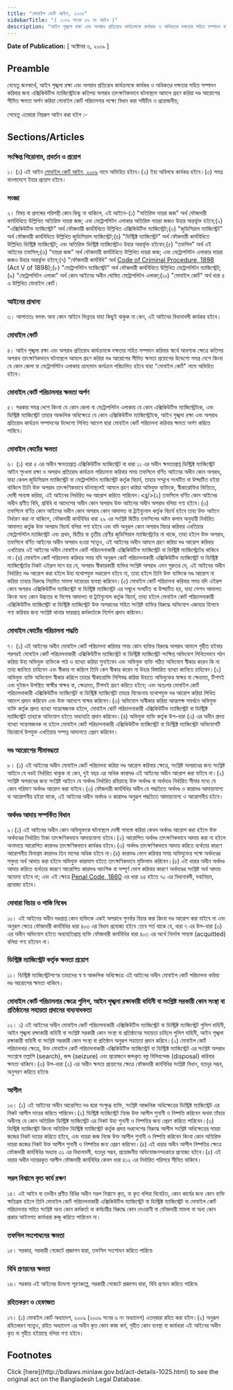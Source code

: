 ```yaml
---
title: "মোবাইল কোর্ট আইন, ২০০৯"
sidebarTitle: "( ২০০৯ সনের ৫৯ নং আইন )"
description: "আইন শৃঙ্খলা রক্ষা এবং অপরাধ প্রতিরোধ কার্যক্রমকে কার্যকর ও অধিকতর দক্ষতার সহিত সম্পাদন করিবার জন্য মোবাইল কোর্ট পরিচালনার উদ্দেশ্যে প্রয়োজনীয় বিধান করিবার লক্ষ্যে প্রণীত আইন"
---
```


**Date of Publication:** [ অক্টোবর ৬, ২০০৯ ]

## Preamble

যেহেতু জনস্বার্থে, আইন শৃঙ্খলা রক্ষা এবং অপরাধ প্রতিরোধ কার্যক্রমকে কার্যকর ও অধিকতর দক্ষতার সহিত সম্পাদন করিবার জন্য এক্সিকিউটিভ ম্যাজিস্ট্রেটকে কতিপয় অপরাধ তাৎক্ষণিকভাবে ঘটনাস্থলে আমলে গ্রহণ করিয়া দণ্ড আরোপের সীমিত ক্ষমতা অর্পণ করিয়া মোবাইল কোর্ট পরিচালনার লক্ষ্যে বিধান করা সমীচীন ও প্রয়োজনীয়;

সেহেতু এতদ্বারা নিম্নরূপ আইন করা হইল :-

## Sections/Articles

### সংক্ষিপ্ত শিরোনাম, প্রবর্তন ও প্রয়োগ

১। (১) এই আইন [মোবাইল কোর্ট আইন, ২০০৯](/laws/volume-39/act-1025 "মোবাইল কোর্ট আইন, ২০০৯") নামে অভিহিত হইবে।(২) ইহা অবিলম্বে কার্যকর হইবে।(৩) সমগ্র বাংলাদেশে ইহার প্রয়োগ হইবে।

### সংজ্ঞা

২। বিষয় বা প্রসঙ্গের পরিপন্থী কোন কিছু না থাকিলে, এই আইনে-(১) "অতিরিক্ত দায়রা জজ" অর্থ ফৌজদারী কার্যবিধিতে উল্লিখিত অতিরিক্ত দায়রা জজ; এবং মেট্রোপলিটন এলাকার অতিরিক্ত দায়রা জজও উহার অন্তর্ভূক্ত হইবে;(২) "এক্সিকিউটিভ ম্যাজিস্ট্রেট" অর্থ ফৌজদারী কার্যবিধিতে উল্লিখিত এক্সিকিউটিভ ম্যাজিস্ট্রেট;(৩) "জুডিসিয়াল ম্যাজিস্ট্রেট" অর্থ ফৌজদারী কার্যবিধিতে উল্লিখিত জুডিসিয়াল ম্যাজিস্ট্রেট;(৪) "ডিস্ট্রিক্ট ম্যাজিস্ট্রেট" অর্থ ফৌজদারী কার্যবিধিতে উল্লিখিত ডিস্ট্রিক্ট ম্যাজিস্ট্রেট; এবং অতিরিক্ত ডিস্ট্রিক্ট ম্যাজিস্ট্রেটও উহার অন্তর্ভূক্ত হইবেন;(৫) "তফসিল" অর্থ এই আইনের তফসিল;(৬) "দায়রা জজ" অর্থ ফৌজদারী কার্যবিধিতে উল্লিখিত দায়রা জজ; এবং মেট্রোপলিটন এলাকার দায়রা জজও উহার অন্তর্ভুক্ত হইবে;(৭) "ফৌজদারী কার্যবিধি" অর্থ [Code of Criminal Procedure, 1898](/laws/volume-4/act-75 "Code of Criminal Procedure, 1898") (Act V of 1898);(৮) "মেট্রোপলিটন ম্যাজিস্ট্রেট" অর্থ ফৌজদারী কার্যবিধিতে উল্লিখিত মেট্রোপলিটন ম্যাজিস্ট্রেট;(৯) "মেট্রোপলিটন এলাকা" অর্থ কোন আইনের অধীন ঘোষিত মেট্রোপলিটন এলাকা;(১০) "মোবাইল কোর্ট" অর্থ ধারা ৪ এ উল্লিখিত মোবাইল কোর্ট।

### আইনের প্রাধান্য

৩। আপাততঃ বলবৎ অন্য কোন আইনে ভিন্নতর যাহা কিছুই থাকুক না কেন, এই আইনের বিধানাবলী কার্যকর হইবে।

### মোবাইল কোর্ট

৪। আইন শৃঙ্খলা রক্ষা এবং অপরাধ প্রতিরোধ কার্যক্রমকে দক্ষতার সহিত সম্পাদন করিবার স্বার্থে আবশ্যক ক্ষেত্রে কতিপয় অপরাধ তাৎক্ষণিকভাবে ঘটনাস্থলে আমলে গ্রহণ করিয়া দণ্ড আরোপের সীমিত ক্ষমতা প্রয়োগের উদ্দেশ্যে সমগ্র দেশে কিংবা যে কোন জেলা বা মেট্রোপলিটন এলাকায় ভ্রাম্যমান কার্যক্রম পরিচালিত হইবে যাহা "মোবাইল কোর্ট" নামে অভিহিত হইবে।

### মোবাইল কোর্ট পরিচালনার ক্ষমতা অর্পণ

৫। সরকার সমগ্র দেশে কিংবা যে কোন জেলা বা মেট্রোপলিটন এলাকায় যে কোন এক্সিকিউটিভ ম্যাজিস্ট্রেটকে, এবং ডিস্ট্রিক্ট ম্যাজিস্ট্রেট তাহার আঞ্চলিক অধিক্ষেত্রে যে কোন এক্সিকিউটিভ ম্যাজিস্ট্রেটকে, আইন শৃঙ্খলা রক্ষা এবং অপরাধ প্রতিরোধ কার্যক্রম সম্পাদনের উদ্দেশ্যে লিখিত আদেশ দ্বারা মোবাইল কোর্ট পরিচালনা করিবার ক্ষমতা অর্পণ করিতে পারিবে।

### মোবাইল কোর্টের ক্ষমতা

৬। (১) ধারা ৫ এর অধীন ক্ষমতাপ্রাপ্ত এক্সিকিউটিভ ম্যাজিস্ট্রেট বা ধারা ১১ এর অধীন ক্ষমতাপ্রাপ্ত ডিস্ট্রিক্ট ম্যাজিস্ট্রেট আইন শৃংখলা রক্ষা ও অপরাধ প্রতিরোধ কার্যক্রম পরিচালনা করিবার সময় তফসিলে বর্ণিত আইনের অধীন কোন অপরাধ, যাহা কেবল জুডিসিয়াল ম্যাজিস্ট্রেট বা মেট্রোপলিটন ম্যাজিস্ট্রেট কর্তৃক বিচার্য, তাহার সম্মুখে সংঘটিত বা উদ্ঘাটিত হইয়া থাকিলে তিনি উক্ত অপরাধ তাৎক্ষণিকভাবে ঘটনাস্থলেই আমলে গ্রহণ করিয়া অভিযুক্ত ব্যক্তিকে, স্বীকারোক্তির ভিত্তিতে, দোষী সাব্যস্ত করিয়া, এই আইনের নির্ধারিত দণ্ড আরোপ করিতে পারিবেন।<ব্র্/>(২) তফসিলে বর্ণিত কোন আইনের অধীন প্রণীত বিধি, প্রবিধি বা আদেশের অধীন কোন অপরাধ উক্ত আইনের অধীন অপরাধ বলিয়া গণ্য হইবে।(৩) তফসিলে বর্ণিত কোন আইনের অধীন কোন অপরাধ কোন্ আদালত বা ট্রাইব্যুনাল কর্তৃক বিচার্য হইবে তাহা উক্ত আইনে নির্ধারণ করা না থাকিলে, ফৌজদারী কার্যবিধির ধারা ২৯ এর সংশ্লিষ্ট দ্বিতীয় তফসিলের অষ্টম কলাম অনুযায়ী নির্ধারিত আদালত কর্তৃক উক্ত অপরাধ বিচার্য বলিয়া গণ্য হইবে এবং যদি অনুরূপ কোন অপরাধ বিচার করিবার এখতিয়ার মেট্রোপলিটন ম্যাজিস্ট্রেট এবং প্রথম, দ্বিতীয় বা তৃতীয় শ্রেণীর জুডিসিয়াল ম্যাজিস্ট্রেটের না থাকে, তাহা হইলে উক্ত অপরাধ, তফসিলে বর্ণিত আইনের অধীন অপরাধ হওয়া সত্ত্বেও, এই আইনের অধীন আমলে গ্রহণ করিয়া দণ্ড আরোপ করিবার এখতিয়ার এই আইনের অধীন মোবাইল কোর্ট পরিচালনাকারী এক্সিকিউটিভ ম্যাজিস্ট্রেট বা ডিস্ট্রিক্ট ম্যাজিস্ট্রেটের থাকিবে না।(৪) মোবাইল কোর্ট পরিচালনা করিবার সময় যদি অনুরূপ কোর্ট পরিচালনাকারী এক্সিকিউটিভ ম্যাজিস্ট্রেট বা ডিস্ট্রিক্ট ম্যাজিস্ট্রেটের নিকট এইরূপ মনে হয় যে, অপরাধ স্বীকারকারী ব্যক্তির সংশ্লিষ্ট অপরাধ এমন গুরুতর যে, এই আইনের অধীন নির্ধারিত দণ্ড আরোপ করা হইলে উহা যথোপযুক্ত দণ্ডারোপ হইবে না, তাহা হইলে তিনি উক্ত ব্যক্তিকে দণ্ড আরোপ না করিয়া তাহার বিরুদ্ধে নিয়মিত মামলা দায়েরের ব্যবস্থা করিবেন।(৫) মোবাইল কোর্ট পরিচালনা করিবার সময় যদি এইরূপ কোন অপরাধ এক্সিকিউটিভ ম্যাজিস্ট্রেট বা ডিস্ট্রিক্ট ম্যাজিস্ট্রেট এর সন্মুখে সংঘটিত বা উদ্ঘাটিত হয়, যাহা সেশন আদালত কিংবা অন্য কোন উচ্চতর বা বিশেষ আদালত বা ট্রাইব্যুনাল কর্তৃক বিচার্য, তাহা হইলে মোবাইল কোর্ট পরিচালনাকারী এক্সিকিউটিভ ম্যাজিস্ট্রেট বা ডিস্ট্রিক্ট ম্যাজিস্ট্রেট উক্ত অপরাধের সহিত সংশ্লিষ্ট ব্যক্তির বিরুদ্ধে অভিযোগ এজাহার হিসাবে গণ্য করিবার জন্য সংশ্লিষ্ট থানার ভারপ্রাপ্ত কর্মকর্তাকে নির্দেশ প্রদান করিবেন।

### মোবাইল কোর্টের পরিচালনা পদ্ধতি

৭। (১) এই আইনের অধীন মোবাইল কোর্ট পরিচালনা করিবার সময় কোন ব্যক্তির বিরুদ্ধে অপরাধ আমলে গৃহীত হইবার পরপরই মোবাইল কোর্ট পরিচালনাকারী এক্সিকিউটিভ ম্যাজিস্ট্রেট বা ডিস্ট্রিক্ট ম্যাজিস্ট্রেট সংক্ষিপ্ত অভিযোগ লিখিতভাবে গঠন করিয়া উহা অভিযুক্ত ব্যক্তিকে পাঠ ও ব্যাখ্যা করিয়া শুনাইবেন এবং অভিযুক্ত ব্যক্তি গঠিত অভিযোগ স্বীকার করেন কি না তাহা জানিতে চাহিবেন এবং স্বীকার না করিলে তিনি কেন স্বীকার করেন না উহার বিস্তারিত ব্যাখ্যা জানিতে চাহিবেন।(২) অভিযুক্ত ব্যক্তি অভিযোগ স্বীকার করিলে তাহার স্বীকারোক্তি লিপিবদ্ধ করিয়া উহাতে অভিযুক্তের স্বাক্ষর বা ক্ষেত্রমত, টিপসই এবং দুইজন উপস্থিত স্বাক্ষীর স্বাক্ষর বা, ক্ষেত্রমত, টিপসই গ্রহণ করিতে হইবে; এবং অতঃপর মোবাইল কোর্ট পরিচালনাকারী এক্সিকিউটিভ ম্যাজিস্ট্রেট বা ডিস্ট্রিক্ট ম্যাজিস্ট্রেট তাহার বিবেচনায় যথোপযুক্ত দণ্ড আরোপ করিয়া লিখিত আদেশ প্রদান করিবেন এবং উক্ত আদেশে স্বাক্ষর করিবেন।(৩) অভিযোগ অস্বীকার করিয়া আত্মপক্ষ সমর্থনে অভিযুক্ত ব্যক্তি কর্তৃক প্রদত্ত ব্যাখ্যা সন্তোষজনক হইলে, মোবাইল কোর্ট পরিচালনাকারী এক্সিকিউটিভ ম্যাজিস্ট্রেট বা ডিস্ট্রিক্ট ম্যাজিস্ট্রেট তাহাকে অভিযোগ হইতে অব্যাহতি প্রদান করিবেন।(৪) অভিযুক্ত ব্যক্তি কর্তৃক উপ-ধারা (৩) এর অধীন প্রদত্ত ব্যাখ্যা সন্তোষজনক না হইলে মোবাইল কোর্ট পরিচালনাকারী এক্সিকিউটিভ ম্যাজিস্ট্রেট বা ডিস্ট্রিক্ট ম্যাজিস্ট্রেট অভিযোগটি বিচারার্থে উপযুক্ত এখতিয়ার সম্পন্ন আদালতে প্রেরণ করিবেন।

### দণ্ড আরোপের সীমাবদ্ধতা

৮। (১) এই আইনের অধীন মোবাইল কোর্ট পরিচালনা করিয়া দণ্ড আরোপ করিবার ক্ষেত্রে, সংশ্লিষ্ট অপরাধের জন্য সংশ্লিষ্ট আইনে যে দণ্ডই নির্ধারিত থাকুক না কেন, দুই বছর এর অধিক কারাদণ্ড এই আইনের অধীন আরোপ করা যাইবে না।(২) সংশ্লিষ্ট অপরাধের জন্য সংশ্লিষ্ট আইনে যে অর্থদণ্ড নির্ধারিত রহিয়াছে উক্ত অর্থদণ্ড বা অর্থদণ্ডে নির্ধারিত সীমার মধ্যে যে কোন পরিমাণ অর্থদণ্ড আরোপ করা যাইবে।(৩) ফৌজদারী কার্যবিধির অধীন যে পদ্ধতিতে অর্থদণ্ড ও কারাদণ্ড আদায়যোগ্য বা আরোপনীয় হইয়া থাকে, এই আইনের অধীন অর্থদণ্ড ও কারাদণ্ড অনুরূপ পদ্ধতিতে আদায়যোগ্য ও আরোপনীয় হইবে।

### অর্থদণ্ড আদায় সম্পর্কিত বিধান

৯।(১) এই আইনের অধীন কোন অভিযুক্তকে ঘটনাস্থলে দোষী সাব্যস্ত করিয়া কেবল অর্থদণ্ড আরোপ করা হইলে উক্ত অর্থদণ্ডের নির্ধারিত টাকা তাৎক্ষণিকভাবে আদায়যোগ্য হইবে।(২) আরোপিত অর্থদণ্ড তাৎক্ষণিকভাবে আদায় করা না হইলে অনাদায়ে আরোপিত কারাদণ্ড তাৎক্ষণিকভাবে কার্যকর হইবে।(৩) অর্থদণ্ড তাৎক্ষণিকভাবে আদায় করিতে ব্যর্থতার কারণে আরোপনীয় বিনাশ্রম কারাদণ্ড তিন মাসের অধিক হইবে না।(৪) কারাদণ্ড ভোগ করিবার সময় অভিযুক্তের পক্ষে অর্থদণ্ডের সমুদয় অর্থ আদায় করা হইলে অভিযুক্ত কারাবাস হইতে তাৎক্ষণিকভাবে মুক্তিলাভ করিবেন।(৫) এই ধারার অধীন অর্থদণ্ড আদায় করিতে ব্যর্থতার কারণে আরোপিত কারাদণ্ড আংশিক বা সম্পূর্ণ ভোগ করিবার কারণে অর্থদণ্ডের সংশ্লিষ্ট অর্থ আদায় অযোগ্য হইবে না; এবং এই ক্ষেত্রে [Penal Code, 1860](/laws/volume-1/act-11 "Penal Code, 1860") এর ধারা ৬৪ হইতে ৭০ এর বিধানাবলী, যথানিয়ম, প্রযোজ্য হইবে।

### দোবারা বিচার ও শাস্তি নিষেধ

১০। এই আইনের অধীন দণ্ডপ্রাপ্ত কোন ব্যক্তিকে একই অপরাধে পুনর্বার বিচার করা কিংবা দণ্ড আরোপ করা যাইবে না এবং অনুরূপ ক্ষেত্রে ফৌজদারী কার্যবিধির ধারা ৪০৩ এর বিধান প্রযোজ্য হইবে :তবে শর্ত থাকে যে, ধারা ৭ এর উপ-ধারা (৩) এর অধীন অভিযোগ হইতে অব্যাহতিপ্রাপ্ত ব্যক্তি ফৌজদারী কার্যবিধির ধারা ৪০৩ এর অর্থে নির্দোষ সাব্যস্ত (acquitted) বলিয়া গণ্য হইবেন না।

### ডিস্ট্রিক্ট ম্যাজিস্ট্রেট কর্তৃক ক্ষমতা প্রয়োগ

১১। ডিস্ট্রিক্ট ম্যাজিস্ট্রেটগণের তাহাদের স্ব স্ব আঞ্চলিক অধিক্ষেত্রে এই আইনের অধীন মোবাইল কোর্ট পরিচালনা করিয়া দণ্ড আরোপের ক্ষমতা থাকিবে।

### মোবাইল কোর্ট পরিচালনার ক্ষেত্রে পুলিশ, আইন শৃঙ্খলা রক্ষাকারী বাহিনী বা সংশ্লিষ্ট সরকারী কোন সংস্থা বা প্রতিষ্ঠানের সহায়তা প্রদানের বাধ্যবাধকতা

১২। ১) এই আইনের অধীন মোবাইল কোর্ট পরিচালনাকারী এক্সিকিউটিভ ম্যাজিস্ট্রেট বা ডিস্ট্রিক্ট ম্যাজিস্ট্রেট পুলিশ বাহিনী, আইন শৃঙ্খলা রক্ষাকারী বাহিনী বা সংশ্লিষ্ট সরকারী কোন সংস্থা বা প্রতিষ্ঠানের সহায়তা চাহিলে পুলিশ বাহিনী, আইন শৃঙ্খলা রক্ষাকারী বাহিনী বা সংশ্লিষ্ট সরকারী কোন সংস্থা বা প্রতিষ্ঠান অনুরূপ সহায়তা প্রদান করিবে।(২) মোবাইল কোর্ট পরিচালনার ক্ষেত্রে, উক্ত মোবাইল কোর্ট পরিচালনাকারী এক্সিকিউটিভ ম্যাজিস্ট্রেট বা ডিস্ট্রিক্ট ম্যাজিস্ট্রেট এর সংশ্লিষ্ট অপরাধ সংশ্লেষে তল্লাশি (search), জব্দ (seizure) এবং প্রয়োজনে জব্দকৃত বস্তু বিলিবন্দেজ (disposal) করিবার ক্ষমতা থাকিবে।(৩) উপ-ধারা (২) এর অধীন ক্ষমতা প্রয়োগের ক্ষেত্রে ফৌজদারী কার্যবিধির সংশ্লিষ্ট বিধান, যতদূর সম্ভব, অনুসরণ করিতে হইবে৷

### আপীল

১৩। (১) এই আইনের অধীন আরোপিত দণ্ড দ্বারা সংক্ষুব্ধ ব্যক্তি, সংশ্লিষ্ট আঞ্চলিক অধিক্ষেত্রের ডিস্ট্রিক্ট ম্যাজিস্ট্রেট এর নিকট আপীল দায়ের করিতে পারিবেন।(২) ডিস্ট্রিক্ট ম্যাজিস্ট্রেট নিজে উক্ত আপীল শুনানী ও নিষ্পত্তি করিবেন অথবা তাঁহার অধীনস্থ যে কোন অতিরিক্ত ডিস্ট্রিক্ট ম্যাজিস্ট্রেট এর নিকট উহা শুনানী ও নিষ্পত্তির জন্য প্রেরণ করিতে পারিবেন।(৩) ডিস্ট্রিক্ট ম্যাজিস্ট্রেট কিংবা অতিরিক্ত ডিস্ট্রিক্ট ম্যাজিস্ট্রেট কর্তৃক প্রদত্ত দণ্ডাদেশের বিরুদ্ধে আপীল সংশ্লিষ্ট অধিক্ষেত্রের দায়রা জজের নিকট দায়ের করিতে হইবে, এবং দায়রা জজ নিজে উক্ত আপীল শুনানী ও নিষ্পত্তি করিবেন কিংবা কোন অতিরিক্ত দায়রা জজের নিকট উক্ত আপীল শুনানী ও নিষ্পত্তির জন্য প্রেরণ করিবেন।(৪) এই ধারার অধীন আপীল নিষ্পত্তির ক্ষেত্রে ফৌজদারী কার্যবিধির অধ্যায় ৩১ এর বিধানাবলী, যতদূর সম্ভব, প্রয়োজনীয় অভিযোজনসহকারে প্রযোজ্য হইবে।(৫) এই ধারার অধীন দায়েরকৃত আপীল ফৌজদারী কার্যবিধির কেবল ধারা ৪১২ এর নির্ধারিত পরিসরে সীমিত থাকিবে।

### সরল বিশ্বাসে কৃত কার্য রক্ষণ

১৪। এই আইন বা তদধীন প্রণীত বিধির অধীন সরল বিশ্বাসে কৃত, বা কৃত বলিয়া বিবেচিত, কোন কার্যের জন্য কোন ব্যক্তি ক্ষতিগ্রস্ত হইলে তিনি মোবাইল কোর্ট পরিচালনাকারী এক্সিকিউটিভ ম্যাজিস্ট্রেট বা ডিস্ট্রিক্ট ম্যাজিস্ট্রেট বা মোবাইল কোর্ট পরিচালনার সহিত সংশ্লিষ্ট অন্য কোন কর্মকর্তা বা কর্মচারীর বিরুদ্ধে কোন দেওয়ানী বা ফৌজদারী মামলা বা অন্য কোন প্রকার আইনগত কার্যধারা রুজু করিতে পারিবেন না।

### তফসিল সংশোধনের ক্ষমতা

১৫। সরকার, সরকারী গেজেটে প্রজ্ঞাপন দ্বারা, তফসিল সংশোধন করিতে পারিবে৷

### বিধি প্রণয়নের ক্ষমতা

১৬। সরকার এই আইনের উদ্দেশ্য পূরণকল্পে, সরকারী গেজেটে প্রজ্ঞাপন দ্বারা, বিধি প্রণয়ন করিতে পারিবে৷

### রহিতকরণ ও হেফাজত

১৭। (১) মোবাইল কোর্ট অধ্যাদেশ, ২০০৯ (২০০৯ সনের ৬ নং অধ্যাদেশ) এতদ্‌দ্বারা রহিত করা হইল।(২) অনুরূপ রহিতকরণ সত্ত্বেও, রহিত অধ্যাদেশ এর অধীন কৃত কোন কাজ কর্ম, গৃহীত কোন ব্যবস্থা বা কার্যধারা এই আইনের অধীন কৃত বা গৃহীত হইয়াছে বলিয়া গণ্য হইবে।

## Footnotes

<Note>
  Click [here](http://bdlaws.minlaw.gov.bd/act-details-1025.html) to see the original act on the Bangladesh Legal Database.
</Note>

